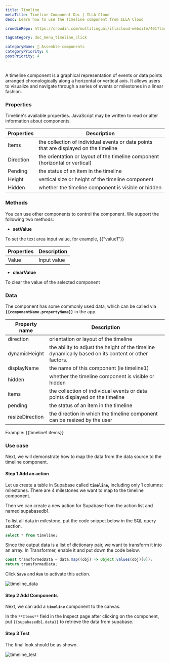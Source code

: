 ```yaml
---
title: Timeline
metaTitle: Timeline Component Doc | ILLA Cloud
desc: Learn how to use the Timeline component from ILLA Cloud

crowdinRepo: https://crowdin.com/multilingual/illacloud-website/401?languages=en&filter=basic&value=0

tagCategory: doc_menu_timeline_click

categoryName: 🧬 Assemble components
categoryPriority: 6
postPriority: 4
---
```


## <h2 hidden>What is Timeline?</h2>

A timeline component is a graphical representation of events or data points arranged chronologically along a horizontal or vertical axis. It allows users to visualize and navigate through a series of events or milestones in a linear fashion.

### Properties

Timeline's available properties. JavaScript may be written to read or alter information about components.

| Properties | Description                                                                           |
| ---------- | ------------------------------------------------------------------------------------- |
| Items      | the collection of individual events or data points that are displayed on the timeline |
| Direction  | the orientation or layout of the timeline component (horizontal or vertical)          |
| Pending    | the status of an item in the timeline                                                 |
| Height     | vertical size or height of the timeline component                                     |
| Hidden     | whether the timeline component is visible or hidden                                   |

### Methods

You can use other components to control the component. We support the following two methods:

- **setValue**

To set the text area input value, for example, {{"value1"}}

| Properties | Description |
| ---------- | ----------- |
| Value      | Input value |

- **clearValue**

To clear the value of the selected component

### Data

The component has some commonly used data, which can be called via **`{{componentName.propertyName}}`** in the app.

| Property name   | Description                                                                                         |
| --------------- | --------------------------------------------------------------------------------------------------- |
| direction       | orientation or layout of the timeline                                                               |
| dynamicHeight   | the ability to adjust the height of the timeline dynamically based on its content or other factors. |
| displayName     | the name of this component (ie timeline1)                                                           |
| hidden          | whether the timeline component is visible or hidden                                                 |
| items           | the collection of individual events or data points displayed on the timeline                        |
| pending         | the status of an item in the timeline                                                               |
| resizeDirection | the direction in which the timeline component can be resized by the user                            |

Example: {{timeline1.items}}

### Use case

Next, we will demonstrate how to map the data from the data source to the timeline component.

#### Step 1 Add an action

Let us create a table in Supabase called **`timeline`,** including only 1 columns:  milestones. There are 4 milestones we want to map to the timeline component.

Then we can create a new action for Supabase from the action list and named supabasedb1.

To list all data in milestone, put the code snippet below in the SQL query section.

```sql
select * from timeline;
```

Since the output data is a list of dictionary pair, we want to transform it into an array. In Transformer, enable it and put down the code below.

```jsx
const transformedData = data.map((obj) => Object.values(obj)[0]);
return transformedData;
```

Click **`Save`** and **`Run`** to activate this action.

![timeline_data](https://cdn.illacloud.com/official-website/img/official-site/components/timeline_data.jpg)

#### Step 2 Add Components

Next, we can add a **`timeline`** component to the canvas.

In the `**Items**` field in the Inspect page after clicking on the component, put `{{supabasedb1.data}}` to retrieve the data from supabase.

#### Step 3 Test

The final look should be as shown.

![timeline_test](https://cdn.illacloud.com/official-website/img/official-site/components/timeline_test.jpg)

